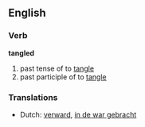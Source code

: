 ==English==

===Verb===
'''tangled'''

# past tense of to [[tangle]]
# past participle of to [[tangle]]

===Translations===
*Dutch: [[verward]], [[in de war gebracht]]